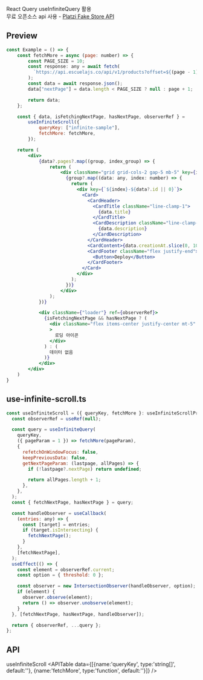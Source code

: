 React Query useInfiniteQuery 활용 <br/>
무료 오픈소스 api 사용 - [Platzi Fake Store API](https://fakeapi.platzi.com/)

## Preview
<InfiniteScrollExample />

```jsx
const Example = () => {
    const fetchMore = async (page: number) => {
        const PAGE_SIZE = 10;
        const response: any = await fetch(
          `https://api.escuelajs.co/api/v1/products?offset=${(page - 1) * PAGE_SIZE}&limit=${PAGE_SIZE}`,
        );
        const data = await response.json();
        data["nextPage"] = data.length < PAGE_SIZE ? null : page + 1;

        return data;
    };

    const { data, isFetchingNextPage, hasNextPage, observerRef } =
        useInfiniteScroll({
            queryKey: ["infinite-sample"],
            fetchMore: fetchMore,
        });

    return (
        <div>
            {data?.pages?.map((group, index_group) => {
                return (
                    <div className="grid grid-cols-2 gap-5 mb-5" key={index_group}>
                      {group?.map((data: any, index: number) => {
                        return (
                          <div key={`${index}-${data?.id || 0}`}>
                            <Card>
                              <CardHeader>
                                <CardTitle className="line-clamp-1">
                                  {data.title}
                                </CardTitle>
                                <CardDescription className="line-clamp-3">
                                  {data.description}
                                </CardDescription>
                              </CardHeader>
                              <CardContent>{data.creationAt.slice(0, 10)}</CardContent>
                              <CardFooter className="flex justify-end">
                                <Button>Deploy</Button>
                              </CardFooter>
                            </Card>
                          </div>
                        );
                      })}
                    </div>
                );
            })}

            <div className={"loader"} ref={observerRef}>
              {isFetchingNextPage && hasNextPage ? (
                <div className="flex items-center justify-center mt-5"
                >
                  로딩 아이콘
                </div>
              ) : (
                데이터 없음
              )}
            </div>
        </div>
    )
}
```

## use-infinite-scroll.ts

```jsx
const useInfiniteScroll = ({ queryKey, fetchMore }: useInfiniteScrollProps) => {
  const observerRef = useRef(null);

  const query = useInfiniteQuery(
    queryKey,
    ({ pageParam = 1 }) => fetchMore(pageParam),
    {
      refetchOnWindowFocus: false,
      keepPreviousData: false,
      getNextPageParam: (lastpage, allPages) => {
        if (!lastpage?.nextPage) return undefined;

        return allPages.length + 1;
      },
    },
  );
  const { fetchNextPage, hasNextPage } = query;

  const handleObserver = useCallback(
    (entries: any) => {
      const [target] = entries;
      if (target.isIntersecting) {
        fetchNextPage();
      }
    },
    [fetchNextPage],
  );
  useEffect(() => {
    const element = observerRef.current;
    const option = { threshold: 0 };

    const observer = new IntersectionObserver(handleObserver, option);
    if (element) {
      observer.observe(element);
      return () => observer.unobserve(element);
    }
  }, [fetchNextPage, hasNextPage, handleObserver]);

  return { observerRef, ...query };
};
```

## API
useInfiniteScroll
<APITable data={[{name:'queryKey', type:'string[]', default:''}, {name:'fetchMore', type:'function', default:''}]} />
